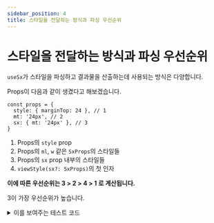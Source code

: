 ```yaml
---
sidebar_position: 4
title: 스타일을 전달하는 방식과 파싱 우선순위
---
```


# 스타일을 전달하는 방식과 파싱 우선순위

`useSx`가 스타일을 파싱하고 결과물을 산출하는데 사용되는 방식은 다양합니다.

Props이 다음과 같이 생겼다고 해보겠습니다.

```tsx
const props = {
  style: { marginTop: 24 }, // 1
  mt: '24px', // 2
  sx: { mt: '24px' }, // 3
}
```

1. Props의 `style` prop
2. Props의 `ml`, `w` 같은 `SxProps`의 스타일들
3. Props의 `sx` prop 내부의 스타일들
4. `viewStyle(sx?: SxProps)`의 첫 인자

**이에 따른 우선순위는 3 > 2 > 4 > 1 로 계산됩니다.**

3이 가장 우선순위가 높습니다.

<details>
  <summary>이를 보여주는 테스트 코드</summary>
```tsx
describe('style parse priority', () => {
  it('sx prop property > prop property', () => {
    expectResult(emptyTheme, { w: 1, sx: { w: 2 } }, { width: 2 });
  });

  it('prop property > viewStyle parameter', () => {
    expectResult(emptyTheme, { w: 1, viewStyleSx: { w: 2 } }, { width: 1 });
  });

  it('viewStyle parameter > style prop property', () => {
    expectResult(emptyTheme, { style: { width: 1 }, viewStyleSx: { w: 2 } }, { width: 2 });
  });
});
```
</details>